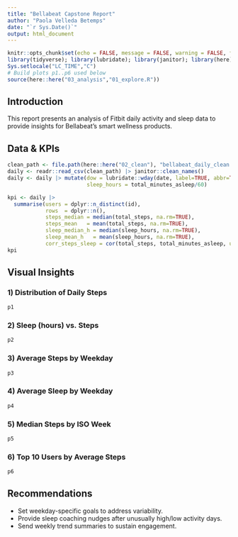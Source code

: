```yaml
---
title: "Bellabeat Capstone Report"
author: "Paola Velleda Betemps"
date: "`r Sys.Date()`"
output: html_document
---
```


```r
knitr::opts_chunk$set(echo = FALSE, message = FALSE, warning = FALSE, fig.width = 7, fig.height = 5, dpi = 150)
library(tidyverse); library(lubridate); library(janitor); library(here); library(skimr); library(scales)
Sys.setlocale("LC_TIME","C")
# Build plots p1..p6 used below
source(here::here("03_analysis","01_explore.R"))
```

## Introduction
This report presents an analysis of Fitbit daily activity and sleep data to provide insights for Bellabeat’s smart wellness products.

## Data & KPIs
```r
clean_path <- file.path(here::here("02_clean"), "bellabeat_daily_clean.csv")
daily <- readr::read_csv(clean_path) |> janitor::clean_names()
daily <- daily |> mutate(dow = lubridate::wday(date, label=TRUE, abbr=TRUE, week_start=1),
                         sleep_hours = total_minutes_asleep/60)

kpi <- daily |>
  summarise(users = dplyr::n_distinct(id),
            rows  = dplyr::n(),
            steps_median = median(total_steps, na.rm=TRUE),
            steps_mean   = mean(total_steps, na.rm=TRUE),
            sleep_median_h = median(sleep_hours, na.rm=TRUE),
            sleep_mean_h   = mean(sleep_hours, na.rm=TRUE),
            corr_steps_sleep = cor(total_steps, total_minutes_asleep, use="complete.obs"))
kpi
```

## Visual Insights

### 1) Distribution of Daily Steps
```r
p1
```

### 2) Sleep (hours) vs. Steps
```r
p2
```

### 3) Average Steps by Weekday
```r
p3
```

### 4) Average Sleep by Weekday
```r
p4
```

### 5) Median Steps by ISO Week
```r
p5
```

### 6) Top 10 Users by Average Steps
```r
p6
```

## Recommendations
- Set weekday-specific goals to address variability.
- Provide sleep coaching nudges after unusually high/low activity days.
- Send weekly trend summaries to sustain engagement.
